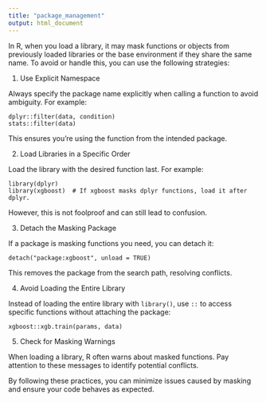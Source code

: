 ---
title: "package_management"
output: html_document
---

In R, when you load a library, it may mask functions or objects from previously loaded libraries or the base environment if they share the same name. To avoid or handle this, you can use the following strategies:

1. Use Explicit Namespace

Always specify the package name explicitly when calling a function to avoid ambiguity. For example:

```
dplyr::filter(data, condition)
stats::filter(data)
```

This ensures you're using the function from the intended package.

2. Load Libraries in a Specific Order

Load the library with the desired function last. For example:

```
library(dplyr)
library(xgboost)  # If xgboost masks dplyr functions, load it after dplyr.
```

However, this is not foolproof and can still lead to confusion.

3. Detach the Masking Package

If a package is masking functions you need, you can detach it:

```
detach("package:xgboost", unload = TRUE)
```

This removes the package from the search path, resolving conflicts.

4. Avoid Loading the Entire Library

Instead of loading the entire library with `library()`, use `::` to access specific functions without attaching the package:

```
xgboost::xgb.train(params, data)
```

5. Check for Masking Warnings

When loading a library, R often warns about masked functions. Pay attention to these messages to identify potential conflicts.

By following these practices, you can minimize issues caused by masking and ensure your code behaves as expected.
